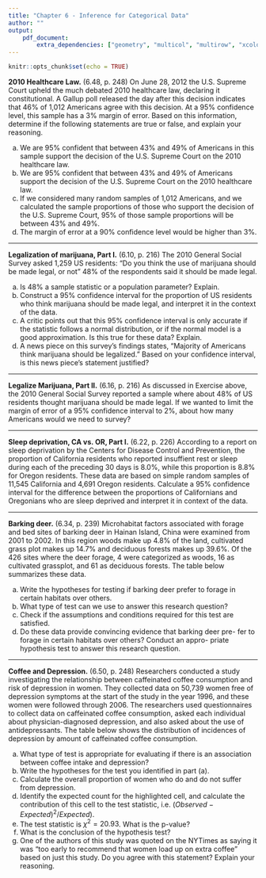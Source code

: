 ```yaml
---
title: "Chapter 6 - Inference for Categorical Data"
author: ""
output:
    pdf_document:
        extra_dependencies: ["geometry", "multicol", "multirow", "xcolor"]
---
```


```r
knitr::opts_chunk$set(echo = TRUE)
```

**2010 Healthcare Law.** (6.48, p. 248) On June 28, 2012 the U.S. Supreme Court upheld the much debated 2010 healthcare law, declaring it constitutional. A Gallup poll released the day after this decision indicates that 46% of 1,012 Americans agree with this decision. At a 95% confidence level, this sample has a 3% margin of error. Based on this information, determine if the following statements are true or false, and explain your reasoning.

(a) We are 95% confident that between 43% and 49% of Americans in this sample support the decision of the U.S. Supreme Court on the 2010 healthcare law.
(b) We are 95% confident that between 43% and 49% of Americans support the decision of the U.S. Supreme Court on the 2010 healthcare law.
(c) If we considered many random samples of 1,012 Americans, and we calculated the sample proportions of those who support the decision of the U.S. Supreme Court, 95% of those sample proportions will be between 43% and 49%.
(d) The margin of error at a 90% confidence level would be higher than 3%.





--------------------------------------------------------------------------------

\clearpage

**Legalization of marijuana, Part I.** (6.10, p. 216) The 2010 General Social Survey asked 1,259 US residents: "Do you think the use of marijuana should be made legal, or not" 48% of the respondents said it should be made legal.

(a) Is 48% a sample statistic or a population parameter? Explain.
(b) Construct a 95% confidence interval for the proportion of US residents who think marijuana should be made legal, and interpret it in the context of the data.
(c) A critic points out that this 95% confidence interval is only accurate if the statistic follows a normal distribution, or if the normal model is a good approximation. Is this true for these data? Explain.
(d) A news piece on this survey's findings states, "Majority of Americans think marijuana should be legalized." Based on your confidence interval, is this news piece's statement justified?





--------------------------------------------------------------------------------

\clearpage

**Legalize Marijuana, Part II.** (6.16, p. 216) As discussed in Exercise above, the 2010 General Social Survey reported a sample where about 48% of US residents thought marijuana should be made legal. If we wanted to limit the margin of error of a 95% confidence interval to 2%, about how many Americans would we need to survey?






--------------------------------------------------------------------------------

\clearpage

**Sleep deprivation, CA vs. OR, Part I.** (6.22, p. 226) According to a report on sleep deprivation by the Centers for Disease Control and Prevention, the proportion of California residents who reported insuffient rest or sleep during each of the preceding 30 days is 8.0%, while this proportion is 8.8% for Oregon residents. These data are based on simple random samples of 11,545 California and 4,691 Oregon residents. Calculate a 95% confidence interval for the difference between the proportions of Californians and Oregonians who are sleep deprived and interpret it in context of the data.






--------------------------------------------------------------------------------

\clearpage

**Barking deer.** (6.34, p. 239) Microhabitat factors associated with forage and bed sites of barking deer in Hainan Island, China were examined from 2001 to 2002. In this region woods make up 4.8% of the land, cultivated grass plot makes up 14.7% and deciduous forests makes up 39.6%. Of the 426 sites where the deer forage, 4 were categorized as woods, 16 as cultivated grassplot, and 61 as deciduous forests. The table below summarizes these data.

\begin{center}
\begin{tabular}{c c c c c}
Woods	& Cultivated grassplot	& Deciduous forests	 & Other & Total \\
\hline 
4		& 16					& 67			     & 345	 & 426 \\
\end{tabular}
\end{center}

(a) Write the hypotheses for testing if barking deer prefer to forage in certain habitats over others.
(b) What type of test can we use to answer this research question?
(c) Check if the assumptions and conditions required for this test
are satisfied.
(d) Do these data provide convincing evidence that barking deer pre-
fer to forage in certain habitats over others? Conduct an appro- priate hypothesis test to answer this research question.




--------------------------------------------------------------------------------

\clearpage


**Coffee and Depression.** (6.50, p. 248) Researchers conducted a study investigating the relationship between caffeinated coffee consumption and risk of depression in women. They collected data on 50,739 women free of depression symptoms at the start of the study in the year 1996, and these women were followed through 2006. The researchers used questionnaires to collect data on caffeinated coffee consumption, asked each individual about physician-diagnosed depression, and also asked about the use of antidepressants. The table below shows the distribution of incidences of depression by amount of caffeinated coffee consumption.

\small
\begin{center}
\begin{tabular}{l  l rrrrrr}
	&  \multicolumn{1}{c}{}		& \multicolumn{5}{c}{\textit{Caffeinated coffee consumption}} \\
\cline{3-7}
	&		& $\le$ 1	& 2-6	& 1	& 2-3	& $\ge$ 4	&   \\
	&		& cup/week	& cups/week	& cup/day	& cups/day	& cups/day	& Total  \\
\cline{2-8}
\textit{Clinical} & Yes	& 670 & \fbox{\textcolor{blue}{373}}	& 905	& 564	& 95 	& 2,607 \\
\textit{depression}	& No& 11,545	& 6,244	& 16,329	& 11,726	& 2,288 	& 48,132 \\
\cline{2-8}
				& Total	& 12,215	& 6,617 & 17,234	& 12,290	& 2,383 	& 50,739 \\
\cline{2-8}
\end{tabular}
\end{center}


(a) What type of test is appropriate for evaluating if there is an association between coffee intake and depression?
(b) Write the hypotheses for the test you identified in part (a).
(c) Calculate the overall proportion of women who do and do not suffer from depression.
(d) Identify the expected count for the highlighted cell, and calculate the contribution of this cell to the test statistic, i.e. ($Observed - Expected)^2 / Expected$).
(e) The test statistic is $\chi^2=20.93$. What is the p-value?
(f) What is the conclusion of the hypothesis test?
(g) One of the authors of this study was quoted on the NYTimes as saying it was "too early to recommend that women load up on extra coffee" based on just this study. Do you agree with this statement? Explain your reasoning.






